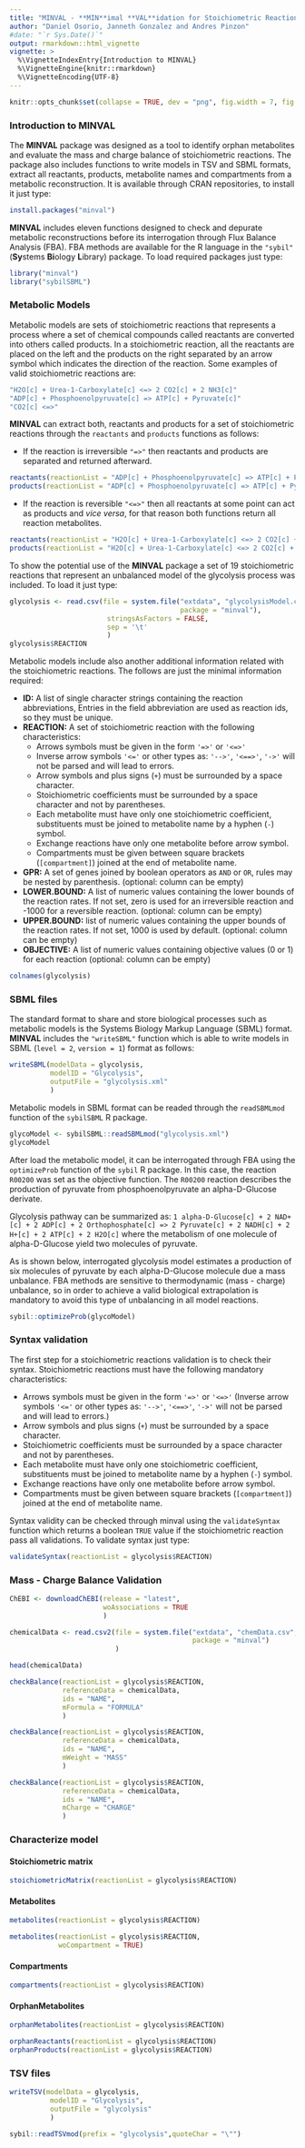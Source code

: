 ```yaml
---
title: "MINVAL - **MIN**imal **VAL**idation for Stoichiometric Reactions"
author: "Daniel Osorio, Janneth Gonzalez and Andres Pinzon"
#date: "`r Sys.Date()`"
output: rmarkdown::html_vignette
vignette: >
  %\VignetteIndexEntry{Introduction to MINVAL}
  %\VignetteEngine{knitr::rmarkdown}
  %\VignetteEncoding{UTF-8}
---
```

```r
knitr::opts_chunk$set(collapse = TRUE, dev = "png", fig.width = 7, fig.height = 5, message = FALSE, warning = FALSE)
```
### Introduction to MINVAL
The **MINVAL** package was designed as a tool to identify orphan metabolites and evaluate the mass and charge balance of stoichiometric reactions. The package also includes functions to write models in TSV and SBML formats, extract all reactants, products, metabolite names and compartments from a metabolic reconstruction. It is available through CRAN repositories, to install it just type:
```r
install.packages("minval")
```
**MINVAL** includes eleven functions designed to check and depurate metabolic reconstructions before its interrogation through Flux Balance Analysis (FBA). FBA methods are available for the R language in the `"sybil"` (**Sy**stems **Bi**ology **L**ibrary) package. To load required packages just type:
```r
library("minval")
library("sybilSBML")
```
### Metabolic Models
Metabolic models are sets of stoichiometric reactions that represents a process where a set of chemical compounds called reactants are converted into others called products. In a stoichiometric reaction, all the reactants are placed on the left and the products on the right separated by an arrow symbol which indicates the direction of the reaction. Some examples of valid stoichiometric reactions are:
```r
"H2O[c] + Urea-1-Carboxylate[c] <=> 2 CO2[c] + 2 NH3[c]"
"ADP[c] + Phosphoenolpyruvate[c] => ATP[c] + Pyruvate[c]"
"CO2[c] <=>"
```
**MINVAL** can extract both, reactants and products for a set of stoichiometric reactions through the `reactants` and `products` functions as follows: 

* If the reaction is irreversible `"=>"` then reactants and products are separated and returned afterward.
```r
reactants(reactionList = "ADP[c] + Phosphoenolpyruvate[c] => ATP[c] + Pyruvate[c]")
products(reactionList = "ADP[c] + Phosphoenolpyruvate[c] => ATP[c] + Pyruvate[c]")
```
* If the reaction is reversible `"<=>"` then all reactants at some point can act as products and *vice versa*, for that reason both functions return all reaction metabolites.
```r
reactants(reactionList = "H2O[c] + Urea-1-Carboxylate[c] <=> 2 CO2[c] + 2 NH3[c]")
products(reactionList = "H2O[c] + Urea-1-Carboxylate[c] <=> 2 CO2[c] + 2 NH3[c]")
```
To show the potential use of the **MINVAL** package a set of 19 stoichiometric reactions that represent an unbalanced model of the glycolysis process was included. To load it just type:
```r
glycolysis <- read.csv(file = system.file("extdata", "glycolysisModel.csv",
                                          package = "minval"), 
                        stringsAsFactors = FALSE,
                        sep = '\t'
                        )
glycolysis$REACTION
```
Metabolic models include also another additional information related with the stoichiometric reactions. The follows are just the minimal information required:

* **ID:** A list of single character strings containing the reaction abbreviations, Entries in the field abbreviation are used as reaction ids, so they must be unique.
* **REACTION:** A set of stoichiometric reaction with the following characteristics:
    - Arrows symbols must be given in the form `'=>'` or `'<=>'`
    - Inverse arrow symbols `'<='` or other types as: `'-->'`, `'<==>'`, `'->'` will not be parsed and will lead to errors.
    - Arrow symbols and plus signs (`+`) must be surrounded by a space character.
    - Stoichiometric coefficients must be surrounded by a space character and not by parentheses.
    - Each metabolite must have only one stoichiometric coefficient, substituents must be joined to metabolite name by a hyphen (`-`) symbol.
    - Exchange reactions have only one metabolite before arrow symbol.
    - Compartments must be given between square brackets (`[compartment]`) joined at the end of metabolite name.
* **GPR:** A set of genes joined by boolean operators as `AND` or `OR`, rules may be nested by parenthesis. (optional: column can be empty)
* **LOWER.BOUND:** A list of numeric values containing the lower bounds of the reaction rates. If not set, zero is used for an irreversible reaction and -1000 for a reversible reaction. (optional: column can be empty)
* **UPPER.BOUND:** list of numeric values containing the upper bounds of the reaction rates. If not set, 1000 is used by default. (optional: column can be empty)
* **OBJECTIVE:** A list of numeric values containing objective values (0 or 1) for each reaction (optional: column can be empty)
```r
colnames(glycolysis)
```
### SBML files
The standard format to share and store biological processes such as metabolic models is the Systems Biology Markup Language (SBML) format. **MINVAL** includes the `"writeSBML"` function which is able to write models in SBML (`level = 2`, `version = 1`) format as follows:
```r
writeSBML(modelData = glycolysis,
          modelID = "Glycolysis",
          outputFile = "glycolysis.xml"
          )
```
Metabolic models in SBML format can be readed through the `readSBMLmod` function of the `sybilSBML` R package.
```r
glycoModel <- sybilSBML::readSBMLmod("glycolysis.xml")
glycoModel
```
After load the metabolic model, it can be interrogated through FBA using the `optimizeProb` function of the `sybil` R package. In this case, the reaction `R00200` was set as the objective function. The `R00200` reaction describes the production of pyruvate from phosphoenolpyruvate an alpha-D-Glucose derivate.

Glycolysis pathway can be summarized as: `1 alpha-D-Glucose[c] + 2 NAD+[c] + 2 ADP[c] + 2 Orthophosphate[c] => 2 Pyruvate[c] + 2 NADH[c] + 2 H+[c] + 2 ATP[c] + 2 H2O[c]` where the metabolism of one molecule of alpha-D-Glucose yield two molecules of pyruvate. 

As is shown below, interrogated glycolysis model estimates a production of six molecules of pyruvate by each alpha-D-Glucose molecule due a mass unbalance. FBA methods are sensitive to thermodynamic (mass - charge) unbalance, so in order to achieve a valid biological extrapolation is mandatory to avoid this type of unbalancing in all model reactions.
```r
sybil::optimizeProb(glycoModel)
```
### Syntax validation
The first step for a stoichiometric reactions validation is to check their syntax. Stoichiometric reactions must have the following mandatory characteristics:

- Arrows symbols must be given in the form `'=>'` or `'<=>'` (Inverse arrow symbols `'<='` or other types as: `'-->'`, `'<==>'`, `'->'` will not be parsed and will lead to errors.)
- Arrow symbols and plus signs (`+`) must be surrounded by a space character.
- Stoichiometric coefficients must be surrounded by a space character and not by parentheses.
- Each metabolite must have only one stoichiometric coefficient, substituents must be joined to metabolite name by a hyphen (`-`) symbol.
- Exchange reactions have only one metabolite before arrow symbol.
- Compartments must be given between square brackets (`[compartment]`) joined at the end of metabolite name.

Syntax validity can be checked through minval using the `validateSyntax` function which returns a boolean `TRUE` value if the stoichiometric reaction pass all validations. To validate syntax just type:
```r
validateSyntax(reactionList = glycolysis$REACTION)
```

### Mass - Charge Balance Validation
```r
ChEBI <- downloadChEBI(release = "latest",
                       woAssociations = TRUE
                       )
```

```r
chemicalData <- read.csv2(file = system.file("extdata", "chemData.csv", 
                                             package = "minval")
                          )
```

```r
head(chemicalData)
```

```r
checkBalance(reactionList = glycolysis$REACTION,
             referenceData = chemicalData,
             ids = "NAME",
             mFormula = "FORMULA"
             )

checkBalance(reactionList = glycolysis$REACTION,
             referenceData = chemicalData,
             ids = "NAME",
             mWeight = "MASS"
             )
```
```r
checkBalance(reactionList = glycolysis$REACTION,
             referenceData = chemicalData,
             ids = "NAME",
             mCharge = "CHARGE"
             )
```
### Characterize model
#### Stoichiometric matrix
```r
stoichiometricMatrix(reactionList = glycolysis$REACTION)
```
#### Metabolites
```r
metabolites(reactionList = glycolysis$REACTION)
```
```r
metabolites(reactionList = glycolysis$REACTION,
            woCompartment = TRUE)
```
#### Compartments
```r
compartments(reactionList = glycolysis$REACTION)
```
#### OrphanMetabolites
```r
orphanMetabolites(reactionList = glycolysis$REACTION)
```
```r
orphanReactants(reactionList = glycolysis$REACTION)
orphanProducts(reactionList = glycolysis$REACTION)

```
### TSV files
```r
writeTSV(modelData = glycolysis,
          modelID = "Glycolysis",
          outputFile = "glycolysis"
          )

sybil::readTSVmod(prefix = "glycolysis",quoteChar = "\"")
```